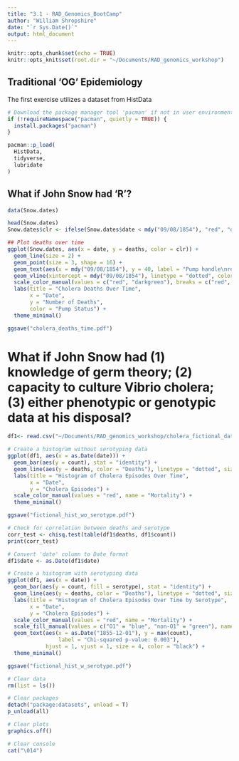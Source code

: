 ```yaml
---
title: "3.1 - RAD_Genomics_BootCamp"
author: "William Shropshire"
date: "`r Sys.Date()`"
output: html_document
---
```


```r
knitr::opts_chunk$set(echo = TRUE)
knitr::opts_knit$set(root.dir = "~/Documents/RAD_genomics_workshop")
```

## Traditional 'OG' Epidemiology 

The first exercise utilizes a dataset from HistData  
```r
# Download the package manager tool 'pacman' if not in user environment, otherwise ignore
if (!requireNamespace("pacman", quietly = TRUE)) {
  install.packages("pacman")
}

pacman::p_load(
  HistData,
  tidyverse,
  lubridate
)
```

## What if John Snow had 'R'? 

```r
data(Snow.dates)

head(Snow.dates)
Snow.dates$clr <- ifelse(Snow.dates$date < mdy("09/08/1854"), "red", "darkgreen")

## Plot deaths over time
ggplot(Snow.dates, aes(x = date, y = deaths, color = clr)) +
  geom_line(size = 2) +
  geom_point(size = 3, shape = 16) +
  geom_text(aes(x = mdy("09/08/1854"), y = 40, label = "Pump handle\nremoved Sept. 8"), vjust = -1, hjust = -0.25) +
  geom_vline(xintercept = mdy("09/08/1854"), linetype = "dotted", color = "red", size = 1) +  # Adding a vertical dotted line
  scale_color_manual(values = c("red", "darkgreen"), breaks = c("red", "darkgreen"), labels = c("Intact", "Removed")) +
  labs(title = "Cholera Deaths Over Time",
       x = "Date",
       y = "Number of Deaths",
       color = "Pump Status") +
  theme_minimal()

ggsave("cholera_deaths_time.pdf")
```

# What if John Snow had (1) knowledge of germ theory; (2) capacity to culture Vibrio cholera; (3) either phenotypic or genotypic data at his disposal?

```r
df1<- read.csv("~/Documents/RAD_genomics_workshop/cholera_fictional_data.csv")

# Create a histogram without serotyping data
ggplot(df1, aes(x = as.Date(date))) +
  geom_bar(aes(y = count), stat = "identity") +
  geom_line(aes(y = deaths, color = "Deaths"), linetype = "dotted", size = 1.5) +
  labs(title = "Histogram of Cholera Episodes Over Time",
       x = "Date",
       y = "Cholera Episodes") +
  scale_color_manual(values = "red", name = "Mortality") +
  theme_minimal()

ggsave("fictional_hist_wo_serotype.pdf")

# Check for correlation between deaths and serotype
corr_test <- chisq.test(table(df1$deaths, df1$count))
print(corr_test)

# Convert 'date' column to Date format
df1$date <- as.Date(df1$date)

# Create a histogram with serotyping data
ggplot(df1, aes(x = date)) +
  geom_bar(aes(y = count, fill = serotype), stat = "identity") +
  geom_line(aes(y = deaths, color = "Deaths"), linetype = "dotted", size = 1.5) +
  labs(title = "Histogram of Cholera Episodes Over Time by Serotype",
       x = "Date",
       y = "Cholera Episodes") +
  scale_color_manual(values = "red", name = "Mortality") +
  scale_fill_manual(values = c("O1" = "blue", "non-O1" = "green"), name = "Serotype") +
  geom_text(aes(x = as.Date("1855-12-01"), y = max(count), 
                label = "Chi-squared p-value: 0.003"),
            hjust = 1, vjust = 1, size = 4, color = "black") +
  theme_minimal()

ggsave("fictional_hist_w_serotype.pdf")
```
```r
# Clear data
rm(list = ls())  

# Clear packages
detach("package:datasets", unload = T)  
p_unload(all)  

# Clear plots
graphics.off()  

# Clear console
cat("\014") 
```
